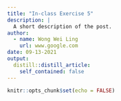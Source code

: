 ```yaml
---
title: "In-class Exercise 5"
description: |
  A short description of the post.
author:
  - name: Wong Wei Ling
    url: www.google.com
date: 09-13-2021
output:
  distill::distill_article:
    self_contained: false
---
```



```r
knitr::opts_chunk$set(echo = FALSE)
```


